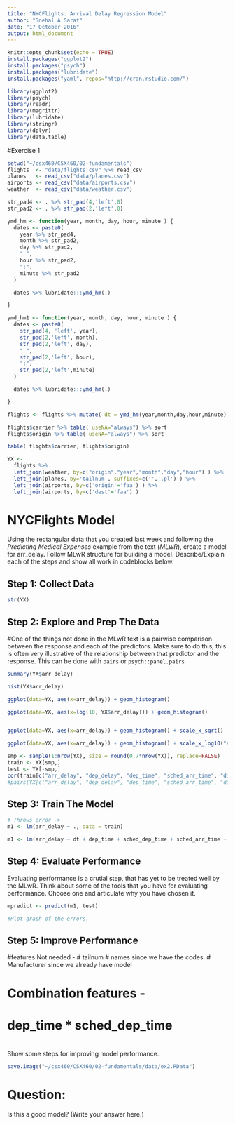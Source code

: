 ```yaml
---
title: "NYCFlights: Arrival Delay Regression Model"
author: "Snehal A Saraf"
date: "17 October 2016"
output: html_document
---
```


```r
knitr::opts_chunk$set(echo = TRUE)
install.packages("ggplot2")
install.packages("psych")
install.packages("lubridate")
install.packages("yaml", repos="http://cran.rstudio.com/") 
```

```r
library(ggplot2)
library(psych)
library(readr)
library(magrittr)
library(lubridate)
library(stringr)
library(dplyr)
library(data.table)
```

#Exercise 1
```r
setwd("~/csx460/CSX460/02-fundamentals")
flights  <- "data/flights.csv" %>% read_csv 
planes   <- read_csv("data/planes.csv")
airports <- read_csv("data/airports.csv") 
weather  <- read_csv("data/weather.csv")

str_pad4 <- . %>% str_pad(4,'left',0)
str_pad2 <- . %>% str_pad(2,'left',0)

ymd_hm <- function(year, month, day, hour, minute ) { 
  dates <- paste0(
    year %>% str_pad4, 
    month %>% str_pad2,
    day %>% str_pad2,
    " ",
    hour %>% str_pad2,
    ":",
    minute %>% str_pad2
  ) 

  dates %>% lubridate:::ymd_hm(.)

}

ymd_hm1 <- function(year, month, day, hour, minute ) { 
  dates <- paste0(
    str_pad(4, 'left', year),
    str_pad(2,'left', month),
    str_pad(2,'left', day),
    " ",
    str_pad(2,'left', hour),
    ":",
    str_pad(2,'left',minute)
  ) 

  dates %>% lubridate:::ymd_hm(.)

}

flights <- flights %>% mutate( dt = ymd_hm(year,month,day,hour,minute) )

flights$carrier %>% table( useNA="always") %>% sort 
flights$origin %>% table( useNA="always") %>% sort 

table( flights$carrier, flights$origin)

YX <- 
  flights %>% 
  left_join(weather, by=c("origin","year","month","day","hour") ) %>%
  left_join(planes, by='tailnum', suffixes=c('','.pl') ) %>% 
  left_join(airports, by=c('origin'='faa') ) %>% 
  left_join(airports, by=c('dest'='faa') )    

```

# NYCFlights Model

Using the rectangular data that you created last week and following the *Predicting Medical Expenses* example from the text (*MLwR*), create a model for arr_delay. Follow MLwR structure 
for building a model. Describe/Explain each of the steps and show all work in codeblocks below.


## Step 1: Collect Data 

```r
str(YX)
```

## Step 2: Explore and Prep The Data


#One of the things not done in the MLwR text is a pairwise comparison between the response and each of the predictors. Make sure to do this; this is often very illustrative of the relationship between that predictor and the response. This can be done with `pairs` or `psych::panel.pairs`


```r
summary(YX$arr_delay)

hist(YX$arr_delay)

ggplot(data=YX, aes(x=arr_delay)) + geom_histogram()

ggplot(data=YX, aes(x=log(10, YX$arr_delay))) + geom_histogram()


ggplot(data=YX, aes(x=arr_delay)) + geom_histogram() + scale_x_sqrt()

ggplot(data=YX, aes(x=arr_delay)) + geom_histogram() + scale_x_log10("Arrival Delay") + scale_y_continuous("Count")

smp <- sample(1:nrow(YX), size = round(0.7*nrow(YX)), replace=FALSE)
train <- YX[smp,]
test <- YX[-smp,]
cor(train[c("arr_delay", "dep_delay", "dep_time", "sched_arr_time", "distance", "air_time", "temp", "wind_speed", "wind_gust", "wind_dir", "precip", "visib")], use="complete")
#pairs(YX[c("arr_delay", "dep_delay", "dep_time", "sched_arr_time", "distance", "air_time", "temp", "wind_speed", "wind_gust", "wind_dir", "precip", "visib")])
```

## Step 3:  Train The Model

```r


# Throws error ->
m1 <- lm(arr_delay ~ ., data = train)

m1 <- lm(arr_delay ~ dt + dep_time + sched_dep_time + sched_arr_time + arr_time + carrier + flight + origin + dest + air_time + distance + dewp + temp + wind_dir + wind_speed + wind_gust + visib + pressure + precip + engines + seats + speed + type + manufacturer + model + engine, data = train)


```

## Step 4: Evaluate Performance

Evaluating performance is a crutial step, that has yet to be treated well by the MLwR. Think about some of the tools that you have for evaluating performance.  Choose one and articulate why you have chosen it.

```r
mpredict <- predict(m1, test)

#Plot graph of the errors.
```


## Step 5: Improve Performance 

#features Not needed  -
# tailnum 
# names <airport names> since we have the codes.
# Manufacturer since we already have model

# Combination features -
# dep_time * sched_dep_time
# 

Show some steps for improving model performance.

```r
save.image("~/csx460/CSX460/02-fundamentals/data/ex2.RData")
```


# Question:

Is this a good model?  (Write your answer here.)

